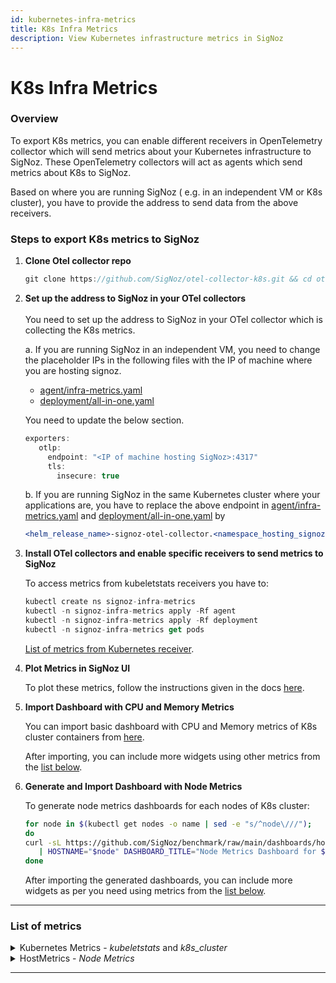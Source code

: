 ```yaml
---
id: kubernetes-infra-metrics
title: K8s Infra Metrics
description: View Kubernetes infrastructure metrics in SigNoz
---
```


# K8s Infra Metrics


### Overview
To export K8s metrics, you can enable different receivers in OpenTelemetry
collector which will send metrics about your Kubernetes infrastructure
to SigNoz. These OpenTelemetry collectors will act as agents which send
metrics about K8s to SigNoz.

Based on where you are running SigNoz ( e.g. in an independent VM or K8s cluster),
you have to provide the address to send data from the above receivers.

### Steps to export K8s metrics to SigNoz

1. **Clone Otel collector repo**

   ```jsx
   git clone https://github.com/SigNoz/otel-collector-k8s.git && cd otel-collector-k8s
   ```

2. **Set up the address to SigNoz in your OTel collectors**<br></br>
   You need to set up the address to SigNoz in your OTel collector which
   is collecting the K8s metrics.

   a. If you are running SigNoz in an independent VM, you need to change the placeholder
   IPs in the following files with the IP of machine where you are hosting signoz.
   
   -  [agent/infra-metrics.yaml][1]
   -  [deployment/all-in-one.yaml][2]

   You need to update the below section.
   
   ```jsx
   exporters:
      otlp:
        endpoint: "<IP of machine hosting SigNoz>:4317"
        tls:
          insecure: true
   ```

   b. If you are running SigNoz in the same Kubernetes cluster where your applications
   are, you have to replace the above endpoint in [agent/infra-metrics.yaml][1] and
   [deployment/all-in-one.yaml][2] by

   ```jsx
   <helm_release_name>-signoz-otel-collector.<namespace_hosting_signoz>.svc.cluster.local:4317
   ```

3. **Install OTel collectors and enable specific receivers to send metrics to SigNoz**
   
   To access metrics from kubeletstats receivers you have to:

   ```jsx
   kubectl create ns signoz-infra-metrics
   kubectl -n signoz-infra-metrics apply -Rf agent
   kubectl -n signoz-infra-metrics apply -Rf deployment
   kubectl -n signoz-infra-metrics get pods
   ```

   [List of metrics from Kubernetes receiver][3].

4. **Plot Metrics in SigNoz UI**

   To plot these metrics, follow the instructions given in the docs [here][4].

5. **Import Dashboard with CPU and Memory Metrics**

   You can import basic dashboard with CPU and Memory metrics of K8s cluster
   containers from [here][5].

   After importing, you can include more widgets using other metrics from
   the [list below][3].

6. **Generate and Import Dashboard with Node Metrics**
   
   To generate node metrics dashboards for each nodes of K8s cluster:

   ```bash
   for node in $(kubectl get nodes -o name | sed -e "s/^node\///");
   do
   curl -sL https://github.com/SigNoz/benchmark/raw/main/dashboards/hostmetrics/hostmetrics-import.sh \
      | HOSTNAME="$node" DASHBOARD_TITLE="Node Metrics Dashboard for $node" bash
   done
   ```

   After importing the generated dashboards, you can include more widgets as
   per you need using metrics from the [list below][3].

---

### List of metrics

<details>
  <summary>
   Kubernetes Metrics - <i>kubeletstats</i> and <i>k8s_cluster</i>
   </summary>

- container_cpu_time
- container_cpu_utilization
- container_filesystem_available
- container_filesystem_capacity
- container_filesystem_usage
- container_memory_available
- container_memory_major_page_faults
- container_memory_page_faults
- container_memory_rss
- container_memory_usage
- container_memory_working_set
- k8s_container_cpu_limit
- k8s_container_cpu_request
- k8s_container_ephemeral_storage_request
- k8s_container_memory_limit
- k8s_container_memory_request
- k8s_container_ready
- k8s_container_restarts
- k8s_daemonset_current_scheduled_nodes
- k8s_daemonset_desired_scheduled_nodes
- k8s_daemonset_misscheduled_nodes
- k8s_daemonset_ready_nodes
- k8s_deployment_available
- k8s_deployment_desired
- k8s_namespace_phase
- k8s_node_condition_memory_pressure
- k8s_node_condition_ready
- k8s_node_cpu_time
- k8s_node_cpu_utilization
- k8s_node_filesystem_available
- k8s_node_filesystem_capacity
- k8s_node_filesystem_usage
- k8s_node_memory_available
- k8s_node_memory_major_page_faults
- k8s_node_memory_page_faults
- k8s_node_memory_rss
- k8s_node_memory_usage
- k8s_node_memory_working_set
- k8s_node_network_errors
- k8s_node_network_io
- k8s_pod_cpu_time
- k8s_pod_cpu_utilization
- k8s_pod_filesystem_available
- k8s_pod_filesystem_capacity
- k8s_pod_filesystem_usage
- k8s_pod_memory_available
- k8s_pod_memory_major_page_faults
- k8s_pod_memory_page_faults
- k8s_pod_memory_rss
- k8s_pod_memory_usage
- k8s_pod_memory_working_set
- k8s_pod_phase
- k8s_replicaset_available
- k8s_replicaset_desired
- k8s_statefulset_current_pods
- k8s_statefulset_desired_pods
- k8s_statefulset_ready_pods
- k8s_statefulset_updated_pods

</details>


<details>
    <summary>
        HostMetrics - <i>Node Metrics</i>
    </summary>

- system_network_connections
- system_disk_weighted_io_time
- system_disk_merged
- system_disk_operation_time
- system_disk_pending_operations
- system_disk_io_time
- system_disk_operations
- system_disk_io
- system_filesystem_inodes_usage
- system_filesystem_usage
- system_cpu_time
- system_memory_usage
- system_network_packets
- system_network_dropped
- system_network_io
- system_network_errors
- system_cpu_load_average_5m
- system_cpu_load_average_15m
- system_cpu_load_average_1m

</details>

---

[1]: https://github.com/SigNoz/otel-collector-k8s/blob/main/agent/infra-metrics.yaml#L47
[2]: https://github.com/SigNoz/otel-collector-k8s/blob/main/deployment/all-in-one.yaml#L19
[3]: #list-of-metrics
[4]: https://signoz.io/docs/userguide/dashboards/
[5]: https://github.com/SigNoz/benchmark/raw/main/dashboards/k8s-infra-metrics/cpu-memory-metrics.json
